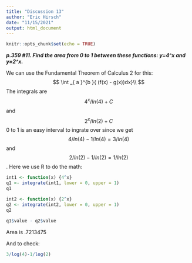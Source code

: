 ```yaml
---
title: "Discussion 13"
author: "Eric Hirsch"
date: "11/15/2021"
output: html_document
---
```


```r
knitr::opts_chunk$set(echo = TRUE)
```


__*p.359 #11. Find the area from 0 to 1 between these functions: y=4^x and y=2^x.*__

We can use the Fundamental Theorem of Calculus 2 for this:
$$
\int _{ a }^{b }{ (f(x) - g(x))dx}\\
$$
The integrals are $$4^x/ln(4) + C$$ and $$2^x/ln(2) + C$$  0 to 1 is an easy interval to ingrate over since we get $$4/ln(4) - 1/ln(4) = 3/ln(4)$$ and $$2/ln(2) - 1/ln(2) = 1/ln(2)$$.  Here we use R to do the math:

```r
int1 <- function(x) {4^x}
q1 <- integrate(int1, lower = 0, upper = 1)
q1
```
```r
int2 <- function(x) {2^x}
q2 <- integrate(int2, lower = 0, upper = 1)
q2
```

```r
q1$value - q2$value
```

Area is .7213475

And to check:
```r

3/log(4)-1/log(2)
```